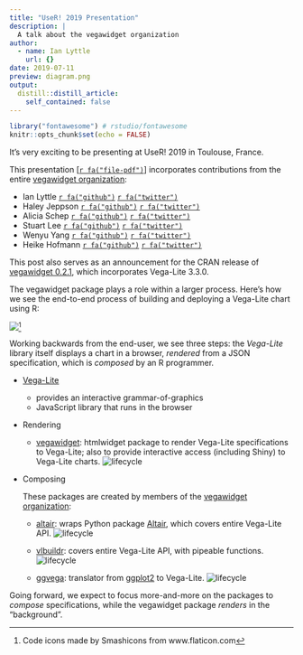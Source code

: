```yaml
---
title: "UseR! 2019 Presentation"
description: |
  A talk about the vegawidget organization
author:
  - name: Ian Lyttle
    url: {}
date: 2019-07-11
preview: diagram.png
output:
  distill::distill_article:
    self_contained: false
---
```


```r
library("fontawesome") # rstudio/fontawesome
knitr::opts_chunk$set(echo = FALSE)
```

It's very exciting to be presenting at UseR! 2019 in Toulouse, France.

This presentation [[`r fa("file-pdf")`](vegawidget.pdf)]  incorporates contributions from the entire [vegawidget organization](https://github.com/vegawidget):

- Ian Lyttle  [`r fa("github")`](https://github.com/ijlyttle)  [`r fa("twitter")`](https://twitter.com/ijlyttle)
- Haley Jeppson [`r fa("github")`](https://github.com/haleyjeppson)  [`r fa("twitter")`](https://twitter.com/heyhayhay__)
- Alicia Schep [`r fa("github")`](https://github.com/AliciaSchep)  [`r fa("twitter")`](https://twitter.com/AliciaSchep)
- Stuart Lee [`r fa("github")`](https://github.com/sa-lee)  [`r fa("twitter")`](https://twitter.com/_StuartLee)
- Wenyu Yang [`r fa("github")`](https://github.com/wenyuyangpku)  [`r fa("twitter")`](https://twitter.com/iuysa1)
- Heike Hofmann [`r fa("github")`](https://github.com/heike)  [`r fa("twitter")`](https://twitter.com/heike_hh)

This post also serves as an announcement for the CRAN release of [vegawidget 0.2.1](https://vegawidget.github.io/vegawidget), which incorporates Vega-Lite 3.3.0. 

The vegawidget package plays a role within a larger process. Here's how we see the end-to-end process of building and deploying a Vega-Lite chart using R:


![](diagram.png)^[Code icons made by Smashicons from www.flaticon.com]

Working backwards from the end-user, we see three steps: the *Vega-Lite* library itself displays a chart in a browser, *rendered* from a JSON specification, which is *composed* by an R programmer.


- [Vega-Lite](https://vega.github.io/vega-lite/)

  - provides an interactive grammar-of-graphics
  - JavaScript library that runs in the browser

- Rendering

  - [vegawidget](https://vegawidget.github.io/vegawidget/): htmlwidget package to render Vega-Lite specifications to Vega-Lite; also to provide interactive access (including Shiny) to Vega-Lite charts. ![lifecycle](https://img.shields.io/badge/lifecycle-maturing-blue.svg)
			
- Composing

  These packages are created by members of the [vegawidget organization](https://github.com/vegawidget):

  - [altair](https://vegawidget.github.io/altair): wraps Python package [Altair](https://altair-viz.github.io), which covers entire Vega-Lite API. ![lifecycle](https://img.shields.io/badge/lifecycle-maturing-blue.svg)
    
  - [vlbuildr](https://vegawidget.github.io/vlbuildr): covers entire Vega-Lite API, with pipeable functions.	![lifecycle](https://img.shields.io/badge/lifecycle-experimental-orange.svg)
  
  - [ggvega](https://vegawidget.github.io/ggvega): translator from [ggplot2](https://ggplot2.tidyverse.org) to Vega-Lite. ![lifecycle](https://img.shields.io/badge/lifecycle-experimental-orange.svg)
    
Going forward, we expect to focus more-and-more on the packages to *compose* specifications, while the vegawidget package *renders* in the "background".    


